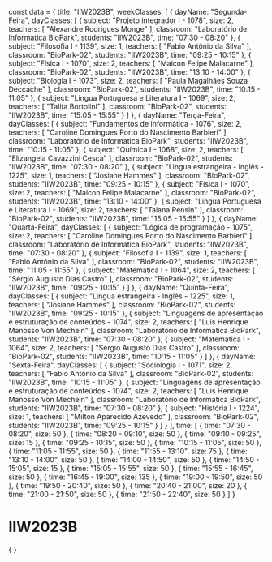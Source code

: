 const data = {
  title: "IIW2023B",
  weekClasses: [
    {
      dayName: "Segunda-Feira",
      dayClasses: [
        {
          subject: "Projeto integrador I - 1078",
          size: 2,
          teachers: [
            "Alexandre Rodrigues Monge"
          ],
          classroom: "Laboratório de Informatica BioPark",
          students: "IIW2023B",
          time: "07:30 - 08:20"
        },
        {
          subject: "Filosofia I - 1139",
          size: 1,
          teachers: [
            "Fabio Antônio da Silva"
          ],
          classroom: "BioPark-02",
          students: "IIW2023B",
          time: "09:25 - 10:15"
        },
        {
          subject: "Física I - 1070",
          size: 2,
          teachers: [
            "Maicon Felipe Malacarne"
          ],
          classroom: "BioPark-02",
          students: "IIW2023B",
          time: "13:10 - 14:00"
        },
        {
          subject: "Biologia I - 1073",
          size: 2,
          teachers: [
            "Paula Magalhães Souza Deccache"
          ],
          classroom: "BioPark-02",
          students: "IIW2023B",
          time: "10:15 - 11:05"
        },
        {
          subject: "Língua Portuguesa e Literatura I - 1069",
          size: 2,
          teachers: [
            "Talita Bortolini"
          ],
          classroom: "BioPark-02",
          students: "IIW2023B",
          time: "15:05 - 15:55"
        }
      ]
    },
    {
      dayName: "Terça-Feira",
      dayClasses: [
        {
          subject: "Fundamentos de informática - 1076",
          size: 2,
          teachers: [
            "Caroline Domingues Porto do Nascimento Barbieri"
          ],
          classroom: "Laboratório de Informatica BioPark",
          students: "IIW2023B",
          time: "10:15 - 11:05"
        },
        {
          subject: "Química I - 1068",
          size: 2,
          teachers: [
            "Elizangela Cavazzini Cesca"
          ],
          classroom: "BioPark-02",
          students: "IIW2023B",
          time: "07:30 - 08:20"
        },
        {
          subject: "Lingua estrangeira - Inglês - 1225",
          size: 1,
          teachers: [
            "Josiane Hammes"
          ],
          classroom: "BioPark-02",
          students: "IIW2023B",
          time: "09:25 - 10:15"
        },
        {
          subject: "Física I - 1070",
          size: 2,
          teachers: [
            "Maicon Felipe Malacarne"
          ],
          classroom: "BioPark-02",
          students: "IIW2023B",
          time: "13:10 - 14:00"
        },
        {
          subject: "Língua Portuguesa e Literatura I - 1069",
          size: 2,
          teachers: [
            "Taiana Pensin"
          ],
          classroom: "BioPark-02",
          students: "IIW2023B",
          time: "15:05 - 15:55"
        }
      ]
    },
    {
      dayName: "Quarta-Feira",
      dayClasses: [
        {
          subject: "Lógica de programação - 1075",
          size: 2,
          teachers: [
            "Caroline Domingues Porto do Nascimento Barbieri"
          ],
          classroom: "Laboratório de Informatica BioPark",
          students: "IIW2023B",
          time: "07:30 - 08:20"
        },
        {
          subject: "Filosofia I - 1139",
          size: 1,
          teachers: [
            "Fabio Antônio da Silva"
          ],
          classroom: "BioPark-02",
          students: "IIW2023B",
          time: "11:05 - 11:55"
        },
        {
          subject: "Matemática I - 1064",
          size: 2,
          teachers: [
            "Sérgio Augusto Dias Castro"
          ],
          classroom: "BioPark-02",
          students: "IIW2023B",
          time: "09:25 - 10:15"
        }
      ]
    },
    {
      dayName: "Quinta-Feira",
      dayClasses: [
        {
          subject: "Lingua estrangeira - Inglês - 1225",
          size: 1,
          teachers: [
            "Josiane Hammes"
          ],
          classroom: "BioPark-02",
          students: "IIW2023B",
          time: "09:25 - 10:15"
        },
        {
          subject: "Linguagens de apresentação e estruturação de conteúdos - 1074",
          size: 2,
          teachers: [
            "Luis Henrique Manosso Von Mecheln"
          ],
          classroom: "Laboratório de Informatica BioPark",
          students: "IIW2023B",
          time: "07:30 - 08:20"
        },
        {
          subject: "Matemática I - 1064",
          size: 2,
          teachers: [
            "Sérgio Augusto Dias Castro"
          ],
          classroom: "BioPark-02",
          students: "IIW2023B",
          time: "10:15 - 11:05"
        }
      ]
    },
    {
      dayName: "Sexta-Feira",
      dayClasses: [
        {
          subject: "Sociologia I - 1071",
          size: 2,
          teachers: [
            "Fabio Antônio da Silva"
          ],
          classroom: "BioPark-02",
          students: "IIW2023B",
          time: "10:15 - 11:05"
        },
        {
          subject: "Linguagens de apresentação e estruturação de conteúdos - 1074",
          size: 2,
          teachers: [
            "Luis Henrique Manosso Von Mecheln"
          ],
          classroom: "Laboratório de Informatica BioPark",
          students: "IIW2023B",
          time: "07:30 - 08:20"
        },
        {
          subject: "História I - 1224",
          size: 1,
          teachers: [
            "Milton Aparecido Azevedo"
          ],
          classroom: "BioPark-02",
          students: "IIW2023B",
          time: "09:25 - 10:15"
        }
      ]
    }
  ],
  time: [
    {
      time: "07:30 - 08:20",
      size: 50
    },
    {
      time: "08:20 - 09:10",
      size: 50
    },
    {
      time: "09:10 - 09:25",
      size: 15
    },
    {
      time: "09:25 - 10:15",
      size: 50
    },
    {
      time: "10:15 - 11:05",
      size: 50
    },
    {
      time: "11:05 - 11:55",
      size: 50
    },
    {
      time: "11:55 - 13:10",
      size: 75
    },
    {
      time: "13:10 - 14:00",
      size: 50
    },
    {
      time: "14:00 - 14:50",
      size: 50
    },
    {
      time: "14:50 - 15:05",
      size: 15
    },
    {
      time: "15:05 - 15:55",
      size: 50
    },
    {
      time: "15:55 - 16:45",
      size: 50
    },
    {
      time: "16:45 - 19:00",
      size: 135
    },
    {
      time: "19:00 - 19:50",
      size: 50
    },
    {
      time: "19:50 - 20:40",
      size: 50
    },
    {
      time: "20:40 - 21:00",
      size: 20
    },
    {
      time: "21:00 - 21:50",
      size: 50
    },
    {
      time: "21:50 - 22:40",
      size: 50
    }
  ]
}

# IIW2023B

<div>
    {
        <Grid
            title={data.title} 
            weekClasses={data.weekClasses} 
            time={data.time}
        />
    }
</div>